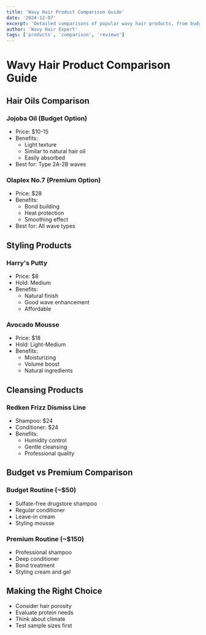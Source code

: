 ```yaml
---
title: 'Wavy Hair Product Comparison Guide'
date: '2024-12-07'
excerpt: 'Detailed comparisons of popular wavy hair products, from budget-friendly to premium options.'
author: 'Wavy Hair Expert'
tags: ['products', 'comparison', 'reviews']
---
```


# Wavy Hair Product Comparison Guide

## Hair Oils Comparison

### Jojoba Oil (Budget Option)
- Price: $10-15
- Benefits:
  - Light texture
  - Similar to natural hair oil
  - Easily absorbed
- Best for: Type 2A-2B waves

### Olaplex No.7 (Premium Option)
- Price: $28
- Benefits:
  - Bond building
  - Heat protection
  - Smoothing effect
- Best for: All wave types

## Styling Products

### Harry's Putty
- Price: $8
- Hold: Medium
- Benefits:
  - Natural finish
  - Good wave enhancement
  - Affordable

### Avocado Mousse
- Price: $18
- Hold: Light-Medium
- Benefits:
  - Moisturizing
  - Volume boost
  - Natural ingredients

## Cleansing Products

### Redken Frizz Dismiss Line
- Shampoo: $24
- Conditioner: $24
- Benefits:
  - Humidity control
  - Gentle cleansing
  - Professional quality

## Budget vs Premium Comparison

### Budget Routine (~$50)
- Sulfate-free drugstore shampoo
- Regular conditioner
- Leave-in cream
- Styling mousse

### Premium Routine (~$150)
- Professional shampoo
- Deep conditioner
- Bond treatment
- Styling cream and gel

## Making the Right Choice

- Consider hair porosity
- Evaluate protein needs
- Think about climate
- Test sample sizes first